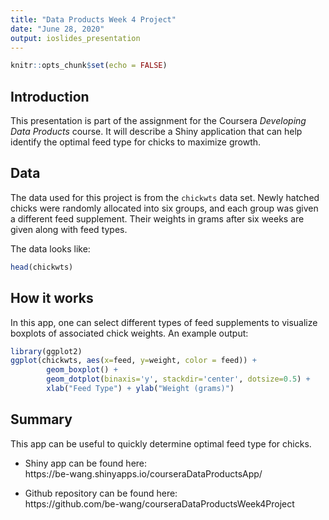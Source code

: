 ```yaml
---
title: "Data Products Week 4 Project"
date: "June 28, 2020"
output: ioslides_presentation
---
```


```r
knitr::opts_chunk$set(echo = FALSE)
```

## Introduction
This presentation is part of the assignment for the Coursera *Developing Data Products* 
course. It will describe a Shiny application that can help identify the optimal feed type for 
chicks to maximize growth.

## Data
The data used for this project is from the `chickwts` data set. Newly hatched chicks were randomly allocated into six groups, and each group was given a different feed supplement. Their weights in grams after six weeks are given along with feed types. 

The data looks like:
```r
head(chickwts)
```

## How it works
In this app, one can select different types of feed supplements to visualize boxplots of associated chick weights. An example output:
```r
library(ggplot2)
ggplot(chickwts, aes(x=feed, y=weight, color = feed)) +
        geom_boxplot() +
        geom_dotplot(binaxis='y', stackdir='center', dotsize=0.5) +
        xlab("Feed Type") + ylab("Weight (grams)")
```



## Summary
This app can be useful to quickly determine optimal feed type for chicks.  

* Shiny app can be found here:  
https://be-wang.shinyapps.io/courseraDataProductsApp/  

*  Github repository can be found here:  
https://github.com/be-wang/courseraDataProductsWeek4Project
